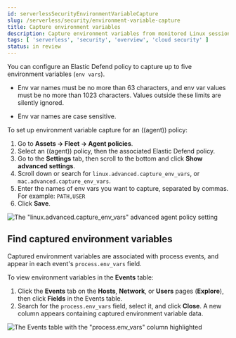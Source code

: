 ```yaml
---
id: serverlessSecurityEnvironmentVariableCapture
slug: /serverless/security/environment-variable-capture
title: Capture environment variables
description: Capture environment variables from monitored Linux sessions.
tags: [ 'serverless', 'security', 'overview', 'cloud security' ]
status: in review
---
```


<div id="environment-variable-capture"></div>


You can configure an Elastic Defend policy to capture up to five environment variables (`env vars`).

<DocCallOut title="Note">

* Env var names must be no more than 63 characters, and env var values must be no more than 1023 characters. Values outside these limits are silently ignored.

* Env var names are case sensitive.

</DocCallOut>

To set up environment variable capture for an ((agent)) policy:

1. Go to **Assets -> Fleet -> Agent policies**.
1. Select an ((agent)) policy, then the associated Elastic Defend policy.
1. Go to the **Settings** tab, then scroll to the bottom and click **Show advanced settings**.
1. Scroll down or search for `linux.advanced.capture_env_vars`, or `mac.advanced.capture_env_vars`.
1. Enter the names of env vars you want to capture, separated by commas. For example: `PATH,USER`
1. Click **Save**.

![The "linux.advanced.capture_env_vars" advanced agent policy setting](../images/environment-variable-capture/-cloud-native-security-env-var-capture.png)

<div id="find-cap-env-vars"></div>

## Find captured environment variables
Captured environment variables are associated with process events, and appear in each event's `process.env_vars` field.

To view environment variables in the **Events** table:

1. Click the **Events** tab on the **Hosts**, **Network**, or **Users** pages (**Explore**), then click **Fields** in the Events table.
1. Search for the `process.env_vars` field, select it, and click **Close**.
    A new column appears containing captured environment variable data.

![The Events table with the "process.env_vars" column highlighted](../images/environment-variable-capture/-cloud-native-security-env-var-capture-detail.png)
